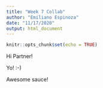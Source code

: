 ```yaml
---
title: "Week 7 Collab"
author: "Emiliano Espinoza"
date: "11/17/2020"
output: html_document
---
```


```r
knitr::opts_chunk$set(echo = TRUE)
```

Hi Partner!

Yo! :-)

Awesome sauce!